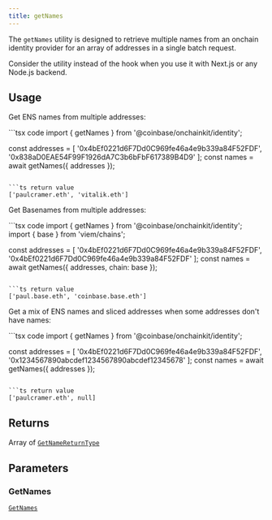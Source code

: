 ```yaml
---
title: getNames
---
```



The `getNames` utility is designed to retrieve multiple names from an onchain identity
provider for an array of addresses in a single batch request.

Consider the utility instead of the hook when you
use it with Next.js or any Node.js backend.

## Usage

Get ENS names from multiple addresses:

<CodeGroup>
```tsx code
import { getNames } from '@coinbase/onchainkit/identity';

const addresses = [
  '0x4bEf0221d6F7Dd0C969fe46a4e9b339a84F52FDF',
  '0x838aD0EAE54F99F1926dA7C3b6bFbF617389B4D9'
];
const names = await getNames({ addresses });
```

```ts return value
['paulcramer.eth', 'vitalik.eth']
```
</CodeGroup>

Get Basenames from multiple addresses:

<CodeGroup>
```tsx code
import { getNames } from '@coinbase/onchainkit/identity';
import { base } from 'viem/chains';

const addresses = [
  '0x4bEf0221d6F7Dd0C969fe46a4e9b339a84F52FDF',
  '0x4bEf0221d6F7Dd0C969fe46a4e9b339a84F52FDF'
];
const names = await getNames({ addresses, chain: base });
```

```ts return value
['paul.base.eth', 'coinbase.base.eth']
```
</CodeGroup>

Get a mix of ENS names and sliced addresses when some addresses don't have names:

<CodeGroup>
```tsx code
import { getNames } from '@coinbase/onchainkit/identity';

const addresses = [
  '0x4bEf0221d6F7Dd0C969fe46a4e9b339a84F52FDF',
  '0x1234567890abcdef1234567890abcdef12345678'
];
const names = await getNames({ addresses });
```

```ts return value
['paulcramer.eth', null]
```
</CodeGroup>

## Returns

Array of [`GetNameReturnType`](/onchainkit/identity/types#getnamereturntype)

## Parameters

### GetNames

[`GetNames`](/onchainkit/identity/types#getnames) 